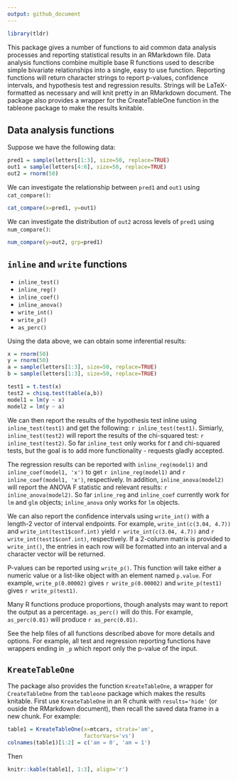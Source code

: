 ```yaml
---
output: github_document
---
```


<!-- README.md is generated from README.Rmd. Please edit that file -->

```r
library(tldr)
```

This package gives a number of functions to aid common data analysis processes and reporting statistical results in an RMarkdown file. Data analysis functions combine multiple base R functions used to describe simple bivariate relationships into a single, easy to use function. Reporting functions will return character strings to report p-values, confidence intervals, and hypothesis test and regression results. Strings will be LaTeX-formatted as necessary and will knit pretty in an RMarkdown document. The package also provides a wrapper for the CreateTableOne function in the tableone package to make the results knitable.

## Data analysis functions

Suppose we have the following data:

```r
pred1 = sample(letters[1:3], size=50, replace=TRUE)
out1 = sample(letters[4:6], size=50, replace=TRUE)
out2 = rnorm(50)
```

We can investigate the relationship between `pred1` and `out1` using `cat_compare()`:

```r
cat_compare(x=pred1, y=out1)
```

We can investigate the distribution of `out2` across levels of `pred1` using `num_compare()`:

```r
num_compare(y=out2, grp=pred1)
```


## `inline` and `write` functions

- `inline_test()`
- `inline_reg()`
- `inline_coef()`
- `inline_anova()`
- `write_int()`
- `write_p()`
- `as_perc()`

Using the data above, we can obtain some inferential results:

```r
x = rnorm(50)
y = rnorm(50)
a = sample(letters[1:3], size=50, replace=TRUE)
b = sample(letters[1:3], size=50, replace=TRUE)

test1 = t.test(x)
test2 = chisq.test(table(a,b))
model1 = lm(y ~ x)
model2 = lm(y ~ a)
```

We can then report the results of the hypothesis test inline using `inline_test(test1)` and get the following: `r inline_test(test1)`.  Simiarly, `inline_test(test2)` will report the results of the chi-squared test: `r inline_test(test2)`. So far `inline_test` only works for $t$ and chi-squared tests, but the goal is to add more functionality - requests gladly accepted.

The regression results can be reported with `inline_reg(model1)` and `inline_coef(model1, 'x')` to get `r inline_reg(model1)` and `r inline_coef(model1, 'x')`, respectively. In addition, `inline_anova(model2)` will report the ANOVA F statistic and relevant results: `r inline_anova(model2)`. So far `inline_reg` and `inline_coef` currently work for `lm` and `glm` objects; `inline_anova` only works for `lm` objects.

We can also report the confidence intervals using `write_int()` with a length-2 vector of interval endpoints. For example, `write_int(c(3.04, 4.7))` and `write_int(test1$conf.int)` yield `r write_int(c(3.04, 4.7))` and `r write_int(test1$conf.int)`, respectively. If a 2-column matrix is provided to `write_int()`, the entries in each row will be formatted into an interval and a character vector will be returned.

P-values can be reported using `write_p()`. This function will take either a numeric value or a list-like object with an element named `p.value`. For example, `write_p(0.00002)` gives `r write_p(0.00002)` and `write_p(test1)` gives `r write_p(test1)`.

Many R functions produce proportions, though analysts may want to report the output as a percentage. `as_perc()` will do this. For example, `as_perc(0.01)` will produce `r as_perc(0.01)`.

See the help files of all functions described above for more details and options. For example, all test and regression reporting functions have wrappers ending in `_p` which report only the p-value of the input.


## `KreateTableOne`

The package also provides the function `KreateTableOne`, a wrapper for `CreateTableOne` from the `tableone` package which makes the results knitable. First use `KreateTableOne` in an R chunk with `results='hide'` (or ouside the RMarkdown document), then recall the saved data frame in a new chunk.  For example:

```r
table1 = KreateTableOne(x=mtcars, strata='am', 
                        factorVars='vs')
colnames(table1)[1:2] = c('am = 0', 'am = 1')
```

Then

```r
knitr::kable(table1[, 1:3], align='r')
```
